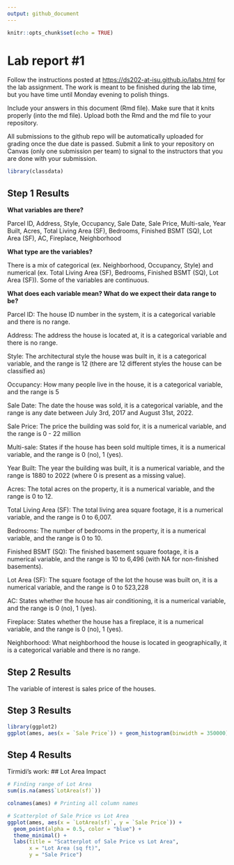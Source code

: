 ```yaml
---
output: github_document
---
```


<!-- README.md is generated from README.Rmd. Please edit the README.Rmd file -->

```r
knitr::opts_chunk$set(echo = TRUE)
```

# Lab report #1

Follow the instructions posted at <https://ds202-at-isu.github.io/labs.html> for the lab assignment. The work is meant to be finished during the lab time, but you have time until Monday evening to polish things.

Include your answers in this document (Rmd file). Make sure that it knits properly (into the md file). Upload both the Rmd and the md file to your repository.

All submissions to the github repo will be automatically uploaded for grading once the due date is passed. Submit a link to your repository on Canvas (only one submission per team) to signal to the instructors that you are done with your submission.

```r
library(classdata)

```

## Step 1 Results

**What variables are there?**

Parcel ID, Address, Style, Occupancy, Sale Date, Sale Price, Multi-sale, Year Built, Acres, Total Living Area (SF), Bedrooms, Finished BSMT (SQ), Lot Area (SF), AC, Fireplace, Neighborhood

**What type are the variables?**

There is a mix of categorical (ex. Neighborhood, Occupancy, Style) and numerical (ex. Total Living Area (SF), Bedrooms, Finished BSMT (SQ), Lot Area (SF)). Some of the variables are continuous.

**What does each variable mean? What do we expect their data range to be?**

Parcel ID: The house ID number in the system, it is a categorical variable and there is no range.

Address: The address the house is located at, it is a categorical variable and there is no range.

Style: The architectural style the house was built in, it is a categorical variable, and the range is 12 (there are 12 different styles the house can be classified as)

Occupancy: How many people live in the house, it is a categorical variable, and the range is 5

Sale Date: The date the house was sold, it is a categorical variable, and the range is any date between July 3rd, 2017 and August 31st, 2022.

Sale Price: The price the building was sold for, it is a numerical variable, and the range is 0 - 22 million

Multi-sale: States if the house has been sold multiple times, it is a numerical variable, and the range is 0 (no), 1 (yes).

Year Built: The year the building was built, it is a numerical variable, and the range is 1880 to 2022 (where 0 is present as a missing value).

Acres: The total acres on the property, it is a numerical variable, and the range is 0 to 12.

Total Living Area (SF): The total living area square footage, it is a numerical variable, and the range is 0 to 6,007.

Bedrooms: The number of bedrooms in the property, it is a numerical variable, and the range is 0 to 10.

Finished BSMT (SQ): The finished basement square footage, it is a numerical variable, and the range is 10 to 6,496 (with NA for non-finished basements).

Lot Area (SF): The square footage of the lot the house was built on, it is a numerical variable, and the range is 0 to 523,228

AC: States whether the house has air conditioning, it is a numerical variable, and the range is 0 (no), 1 (yes).

Fireplace: States whether the house has a fireplace, it is a numerical variable, and the range is 0 (no), 1 (yes).

Neighborhood: What neighborhood the house is located in geographically, it is a categorical variable and there is no range.

## Step 2 Results
The variable of interest is sales price of the houses.

## Step 3 Results
```r
library(ggplot2)
ggplot(ames, aes(x = `Sale Price`)) + geom_histogram(binwidth = 350000)
```

## Step 4 Results

Tirmidi's work:
## Lot Area Impact
```r
# Finding range of Lot Area
sum(is.na(ames$`LotArea(sf)`))

colnames(ames) # Printing all column names

# Scatterplot of Sale Price vs Lot Area
ggplot(ames, aes(x = `LotArea(sf)`, y = `Sale Price`)) +
  geom_point(alpha = 0.5, color = "blue") +
  theme_minimal() +
  labs(title = "Scatterplot of Sale Price vs Lot Area",
       x = "Lot Area (sq ft)",
       y = "Sale Price")
```

